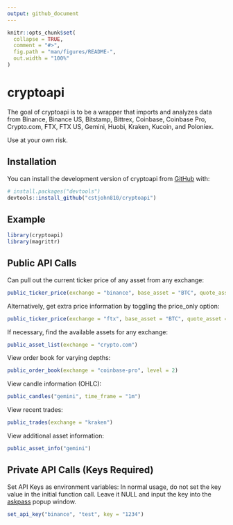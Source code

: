 ```yaml
---
output: github_document
---
```


<!-- README.md is generated from README.Rmd. Please edit that file -->

```r
knitr::opts_chunk$set(
  collapse = TRUE,
  comment = "#>",
  fig.path = "man/figures/README-",
  out.width = "100%"
)
```

# cryptoapi

<!-- badges: start -->
<!-- badges: end -->

The goal of cryptoapi is to be a wrapper that imports and analyzes data from Binance, Binance US, Bitstamp, Bittrex, Coinbase, Coinbase Pro, Crypto.com, FTX, FTX US, Gemini, Huobi, Kraken, Kucoin, and Poloniex. 

Use at your own risk.

## Installation

You can install the development version of cryptoapi from [GitHub](https://github.com/) with:

``` r
# install.packages("devtools")
devtools::install_github("cstjohn810/cryptoapi")
```

## Example

```r
library(cryptoapi)
library(magrittr)
```

## Public API Calls

Can pull out the current ticker price of any asset from any exchange:

```r
public_ticker_price(exchange = "binance", base_asset = "BTC", quote_asset = "USD")
```

Alternatively, get extra price information by toggling the price_only option:

```r
public_ticker_price(exchange = "ftx", base_asset = "BTC", quote_asset = "USD", price_only = FALSE)
```

If necessary, find the available assets for any exchange:

```r
public_asset_list(exchange = "crypto.com")
```

View order book for varying depths:

```r
public_order_book(exchange = "coinbase-pro", level = 2)
```

View candle information (OHLC):

```r
public_candles("gemini", time_frame = "1m")
```

View recent trades:

```r
public_trades(exchange = "kraken")
```

View additional asset information:

```r
public_asset_info("gemini")
```

## Private API Calls (Keys Required)

Set API Keys as environment variables:
In normal usage, do not set the key value in the initial function call. Leave it NULL and input the key into the [askpass](https://rdrr.io/cran/askpass/man/askpass.html) popup window.

```r
set_api_key("binance", "test", key = "1234")
```

